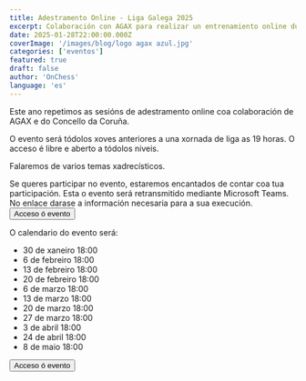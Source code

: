 ```yaml
---
title: Adestramento Online - Liga Galega 2025
excerpt: Colaboración con AGAX para realizar un entrenamiento online durante la liga gallega de ajedrez
date: 2025-01-28T22:00:00.000Z
coverImage: '/images/blog/logo agax azul.jpg'
categories: ['eventos']
featured: true
draft: false
author: 'OnChess'
language: 'es'
---
```


Este ano repetimos as sesións de adestramento online coa colaboración de AGAX e do Concello da Coruña.

O evento será tódolos xoves anteriores a una xornada de liga as 19 horas. O acceso é libre e aberto a tódolos niveis.

Falaremos de varios temas xadrecísticos.

Se queres participar no evento, estaremos encantados de contar coa tua participación. Esta o evento será retransmitido mediante Microsoft Teams. No enlace darase a información necesaria para a sua execución.
<Button href="https://teams.live.com/meet/939277394575?p=aA8uKQnxfixrTGHEGM&eventType=community" style="solid">
Acceso ó evento
</Button>

O calendario do evento será:

- 30 de xaneiro 18:00
- 6 de febreiro 18:00
- 13 de febreiro 18:00
- 20 de febreiro 18:00
- 6 de marzo 18:00
- 13 de marzo 18:00
- 20 de marzo 18:00
- 27 de marzo 18:00
- 3 de abril 18:00
- 24 de abril 18:00
- 8 de maio 18:00

<Button href="https://teams.live.com/meet/939277394575?p=aA8uKQnxfixrTGHEGM&eventType=community" style="solid">
  Acceso ó evento
</Button>
